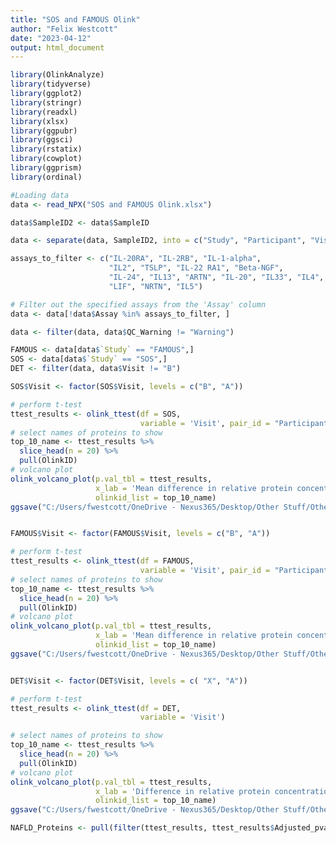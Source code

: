```yaml
---
title: "SOS and FAMOUS Olink"
author: "Felix Westcott"
date: "2023-04-12"
output: html_document
---
```


```r

library(OlinkAnalyze)
library(tidyverse)
library(ggplot2)
library(stringr)
library(readxl)
library(xlsx)
library(ggpubr)
library(ggsci)
library(rstatix)
library(cowplot)
library(ggprism)
library(ordinal)


```

``` R
#Loading data
data <- read_NPX("SOS and FAMOUS Olink.xlsx")

data$SampleID2 <- data$SampleID

data <- separate(data, SampleID2, into = c("Study", "Participant", "Visit"), sep = " ", convert = TRUE)

assays_to_filter <- c("IL-20RA", "IL-2RB", "IL-1-alpha",
                      "IL2", "TSLP", "IL-22 RA1", "Beta-NGF",
                      "IL-24", "IL13", "ARTN", "IL-20", "IL33", "IL4",
                      "LIF", "NRTN", "IL5")

# Filter out the specified assays from the 'Assay' column
data <- data[!data$Assay %in% assays_to_filter, ]

data <- filter(data, data$QC_Warning != "Warning")

FAMOUS <- data[data$`Study` == "FAMOUS",]
SOS <- data[data$`Study` == "SOS",]
DET <- filter(data, data$Visit != "B")
```


```R

SOS$Visit <- factor(SOS$Visit, levels = c("B", "A"))

# perform t-test
ttest_results <- olink_ttest(df = SOS,
                             variable = 'Visit', pair_id = "Participant")
# select names of proteins to show
top_10_name <- ttest_results %>%
  slice_head(n = 20) %>%
  pull(OlinkID)
# volcano plot
olink_volcano_plot(p.val_tbl = ttest_results,
                   x_lab = 'Mean difference in relative protein concentration (NPX) after diet',
                   olinkid_list = top_10_name)
ggsave("C:/Users/fwestcott/OneDrive - Nexus365/Desktop/Other Stuff/Other-R-Stuff/Figures/SOS.png")


FAMOUS$Visit <- factor(FAMOUS$Visit, levels = c("B", "A"))

# perform t-test
ttest_results <- olink_ttest(df = FAMOUS,
                             variable = 'Visit', pair_id = "Participant")
# select names of proteins to show
top_10_name <- ttest_results %>%
  slice_head(n = 20) %>%
  pull(OlinkID)
# volcano plot
olink_volcano_plot(p.val_tbl = ttest_results,
                   x_lab = 'Mean difference in relative protein concentration (NPX) after intervention',
                   olinkid_list = top_10_name)
ggsave("C:/Users/fwestcott/OneDrive - Nexus365/Desktop/Other Stuff/Other-R-Stuff/Figures/FAMOUS.png")


DET$Visit <- factor(DET$Visit, levels = c( "X", "A"))

# perform t-test
ttest_results <- olink_ttest(df = DET,
                             variable = 'Visit')

# select names of proteins to show
top_10_name <- ttest_results %>%
  slice_head(n = 20) %>%
  pull(OlinkID)
# volcano plot
olink_volcano_plot(p.val_tbl = ttest_results,
                   x_lab = 'Difference in relative protein concentration (NPX) in NAFLD compared to Control participants',
                   olinkid_list = top_10_name)
ggsave("C:/Users/fwestcott/OneDrive - Nexus365/Desktop/Other Stuff/Other-R-Stuff/Figures/NAFLD.png")

NAFLD_Proteins <- pull(filter(ttest_results, ttest_results$Adjusted_pval < 0.01), OlinkID)

```